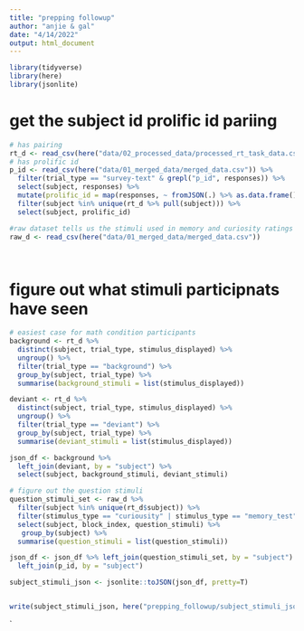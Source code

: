 ```yaml
---
title: "prepping followup"
author: "anjie & gal"
date: "4/14/2022"
output: html_document
---
```


```r
library(tidyverse)
library(here)
library(jsonlite)
```

# get the subject id prolific id pariing 
```r
# has pairing 
rt_d <- read_csv(here("data/02_processed_data/processed_rt_task_data.csv"))
# has prolific id
p_id <- read_csv(here("data/01_merged_data/merged_data.csv")) %>% 
  filter(trial_type == "survey-text" & grepl("p_id", responses)) %>% 
  select(subject, responses) %>% 
  mutate(prolific_id = map(responses, ~ fromJSON(.) %>% as.data.frame()) %>% unlist()) %>% 
  filter(subject %in% unique(rt_d %>% pull(subject))) %>% 
  select(subject, prolific_id)

#raw dataset tells us the stimuli used in memory and curiosity ratings 
raw_d <- read_csv(here("data/01_merged_data/merged_data.csv"))

  
```


# figure out what stimuli participnats have seen

```r
# easiest case for math condition participants
background <- rt_d %>% 
  distinct(subject, trial_type, stimulus_displayed) %>% 
  ungroup() %>% 
  filter(trial_type == "background") %>% 
  group_by(subject, trial_type) %>% 
  summarise(background_stimuli = list(stimulus_displayed))

deviant <- rt_d %>% 
  distinct(subject, trial_type, stimulus_displayed) %>% 
  ungroup() %>% 
  filter(trial_type == "deviant") %>% 
  group_by(subject, trial_type) %>% 
  summarise(deviant_stimuli = list(stimulus_displayed))

json_df <- background %>% 
  left_join(deviant, by = "subject") %>% 
  select(subject, background_stimuli, deviant_stimuli)

# figure out the question stimuli
question_stimuli_set <- raw_d %>% 
  filter(subject %in% unique(rt_d$subject)) %>% 
  filter(stimulus_type == "curiousity" | stimulus_type == "memory_test") %>% 
  select(subject, block_index, question_stimuli) %>% 
   group_by(subject) %>% 
  summarise(question_stimuli = list(question_stimuli))

json_df <- json_df %>% left_join(question_stimuli_set, by = "subject") %>% 
  left_join(p_id, by = "subject")

subject_stimuli_json <- jsonlite::toJSON(json_df, pretty=T)


write(subject_stimuli_json, here("prepping_followup/subject_stimuli_json.json"))
```

`





